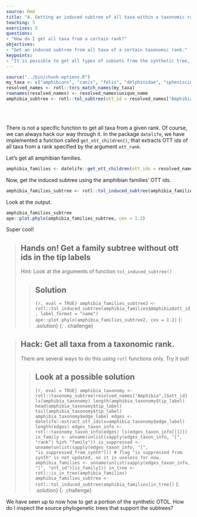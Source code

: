```yaml
---
source: Rmd
title: "4. Getting an induced subtree of all taxa within a taxonomic rank"
teaching: 5
exercises: 5
questions:
- "How do I get all taxa from a certain rank?"
objectives:
- "Get an induced subtree from all taxa of a certain taxonomic rank."
keypoints:
- "It is possible to get all types of subsets from the synthetic tree, as long as you can get the OTT ids!"
---
```

```r
source("../bin/chunk-options.R")
my_taxa <- c("amphibians", "canis", "felis", "delphinidae", "spheniscidae")
resolved_names <- rotl::tnrs_match_names(my_taxa)
rownames(resolved_names) <- resolved_names$unique_name
amphibia_subtree <- rotl::tol_subtree(ott_id = resolved_names["Amphibia",]$ott_id)
```

<br/>
<br/>

There is not a specific function to get all taxa from a given rank.
Of course, we can always hack our way through it.
In the package `datelife`, we have implemented a function called `get_ott_children()`, that extracts OTT ids of all taxa from a rank specified by the argument `ott_rank`.

Let's get all amphibian families.

```r
amphibia_families <- datelife::get_ott_children(ott_ids = resolved_names["Amphibia",]$ott_id, ott_rank = "family")
```
Now, get the induced subtree using the amphibian families' OTT ids.
```r
amphibia_families_subtree <- rotl::tol_induced_subtree(amphibia_families$Amphibia$ott_id)
```

Look at the output.
```r
amphibia_families_subtree
ape::plot.phylo(amphibia_families_subtree, cex = 1.2)
```
Super cool!

> ## Hands on! Get a family subtree without ott ids in the tip labels
>
> Hint: Look at the arguments of function `tol_induced_subtree()`
>
> > ## Solution
> > ```{r, eval = TRUE}
> > amphibia_families_subtree2 <- rotl::tol_induced_subtree(amphibia_families$Amphibia$ott_id, label_format = "name")
> > ape::plot.phylo(amphibia_families_subtree2, cex = 1.2)
> > ```
> {: .solution}
{: . challenge}

> ## Hack: Get all taxa from a taxonomic rank.
>
> There are several ways to do this using `rotl` functions only. Try it out!
>
> > ## Look at a possible solution
> >
> > ```{r, eval = TRUE}
> > amphibia_taxonomy <- rotl::taxonomy_subtree(resolved_names["Amphibia",]$ott_id)
> > ls(amphibia_taxonomy)
> > length(amphibia_taxonomy$tip_label)
> > head(amphibia_taxonomy$tip_label)
> > tail(amphibia_taxonomy$tip_label)
> > amphibia_taxonomy$edge_label
> > edges <- datelife::extract_ott_ids(x=amphibia_taxonomy$edge_label)
> > length(edges)
> > edges_taxon_info <- rotl::taxonomy_taxon_info(edges)
> > ls(edges_taxon_info[[1]])
> > is_family <- unname(unlist(sapply(edges_taxon_info, "[", "rank") %in% "family"))
> > is_suppressed <- unname(unlist(sapply(edges_taxon_info, "[", "is_suppressed_from_synth")))
> > # flag "is suppressed from synth" is not updated, so it is useless for now.
> > amphibia_families <- unname(unlist(sapply(edges_taxon_info, "[", "ott_id")[is_family]))
> > in_tree <- rotl::is_in_tree(amphibia_families)
> > amphibia_families_subtree <- rotl::tol_induced_subtree(amphibia_families[in_tree])
> > ```
> {: .solution}
{: .challenge}

We have seen up to now how to get a portion of the synthetic OTOL. How do I inspect the source phylogenetic trees that support the subtrees?

<br/>
